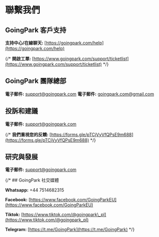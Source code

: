 # 聯繫我們

## GoingPark 客戶支持

**支持中心/在線聊天:** [https://goingpark.com/help](https://goingpark.com/help)

{/* **開啟工單:** [https://www.goingpark.com/support/ticketlist](https://www.goingpark.com/support/ticketlist) */}

## GoingPark 團隊總部

**電子郵件:** [support@goingpark.com](mailto:support@goingpark.com)
**電子郵件:** [goingpark.com@gmail.com](mailto:goingpark.com@gmail.com)

## 投訴和建議

**電子郵件:** [support@goingpark.com](mailto:support@goingpark.com)

{/* **我們重視您的反饋:** [https://forms.gle/pTCjVyVfQPsE9m688](https://forms.gle/pTCjVyVfQPsE9m688) */}

## 研究與發展

**電子郵件:** [support@goingpark.com](mailto:support@goingpark.com)

{/* ## GoingPark 社交媒體

**Whatsapp:** +44 7514682315

**Facebook:** [https://www.facebook.com/GoingParkEU](https://www.facebook.com/GoingParkEU)

**Tiktok:** [https://www.tiktok.com/@goingpark\_pl](https://www.tiktok.com/@goingpark_pl)

**Telegram:** [https://t.me/GoingPark](https://t.me/GoingPark) */}
